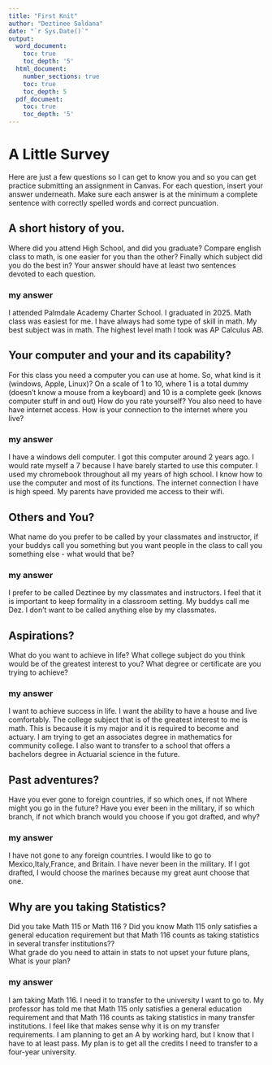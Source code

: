 ```yaml
---
title: "First Knit"
author: "Deztinee Saldana"
date: "`r Sys.Date()`"
output:
  word_document:
    toc: true
    toc_depth: '5'
  html_document:
    number_sections: true
    toc: true
    toc_depth: 5
  pdf_document:
    toc: true
    toc_depth: '5'
---
```


# A Little Survey

Here are just a few questions so I can get to know you and so you can get practice submitting an assignment in Canvas.  For each question, insert your answer underneath. Make sure each answer is at the minimum a complete sentence with correctly spelled words and correct puncuation. 

## A short history of you.  
Where did you attend High School, and did you graduate? Compare english class to math, is one easier for you than the other? Finally which subject did you do the best in? Your answer should have at least two sentences devoted to each question.  
  
### my answer     
I attended Palmdale Academy Charter School. I graduated in 2025. Math class was easiest for me. I have always had some type of skill in math. My best subject was in math. The highest level math I took was AP Calculus AB. 

     


## Your computer and your and its capability?  
 For this class  you need a computer you can use at home.  So, what kind is it (windows, Apple, Linux)?  On a scale of 1 to 10, where 1 is a total dummy (doesn't know a mouse from a keyboard) and 10 is a complete geek (knows computer stuff in and out) How do you rate yourself?  You also need to have have internet access. How is your connection to the internet where you live?

### my answer   
I have a windows dell computer. I got this computer around 2 years ago. I would rate myself a 7 because I have barely started to use this computer. I used my chromebook throughout all my years of high school. I know how to use the computer and most of its functions. The internet connection I have is high speed. My parents have provided me access to their wifi.    
   

## Others and You?   
What name do you prefer to be called by your classmates and instructor, if your buddys call you something but you want people in the class to call you something else - what would that be? 

### my answer     
I prefer to be called Deztinee by my classmates and instructors. I feel that it is important to keep formality in a classroom setting. My buddys call me Dez. I don't want to be called anything else by my classmates.    
   
 




## Aspirations?   
What do you want to achieve in life?  What college subject do you think would be of the greatest interest to you? What degree or certificate are you trying to achieve?

### my answer     
I want to achieve success in life. I want the ability to have a house and live comfortably. The college subject that is of the greatest interest to me is math. This is because it is my major and it is required to become and actuary. I am trying to get an associates degree in mathematics for community college. I also want to transfer to a school that offers a bachelors degree in Actuarial science in the future.

   
 




## Past adventures?  
Have you ever gone to foreign countries, if so which ones, if not Where might you go in the future?  Have you ever been in the military, if so which branch, if not which branch would you choose if you got drafted, and why?

### my answer     
I have not gone to any foreign countries. I would like to go to Mexico,Italy,France, and Britain. I have never been in the military. If I got drafted, I would choose the marines because my great aunt choose that one.
   
  




## Why are you taking Statistics?  
Did you take Math 115 or Math 116 ?  Did you know Math 115 only satisfies a general education requirement but that Math 116 counts as taking statistics in several transfer institutions??  
What grade do you need to attain in stats to not upset your future plans, What is your plan?  
 

### my answer     
I am taking Math 116. I need it to transfer to the university I want to go to. My professor has told me that Math 115 only satisfies a general education requirement and that Math 116 counts as taking statistics in many transfer institutions. I feel like that makes sense why it is on my transfer requirements. I am planning to get an A by working hard, but I know that I have to at least pass. My plan is to get all the credits I need to transfer to a four-year university. 
   
 






  




